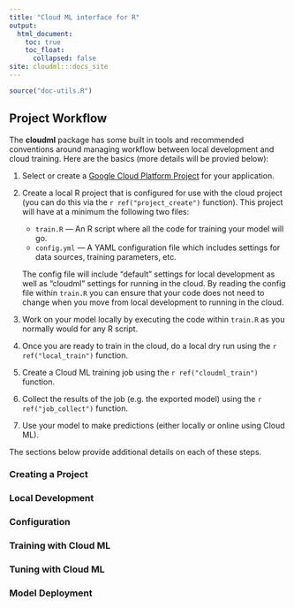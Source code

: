 ```yaml
---
title: "Cloud ML interface for R"
output:
  html_document:
    toc: true
    toc_float:
      collapsed: false
site: cloudml:::docs_site
---
```


```r
source("doc-utils.R")
```

## Project Workflow

The **cloudml** package has some built in tools and recommended conventions around managing workflow between local development and cloud training. Here are the basics (more details will be provied below):

1. Select or create a [Google Cloud Platform Project](https://cloud.google.com/resource-manager/docs/creating-managing-projects) for your application.

2. Create a local R project that is configured for use with the cloud project (you can do this via the `r ref("project_create")` function). This project will have at a minimum the following two files:

     - `train.R` --- An R script where all the code for training your model will go.
     - `config.yml` --- A YAML configuration file which includes settings for data sources, training parameters, etc. 

    The config file will include "default" settings for local development as well as "cloudml" settings for running in the cloud. By reading the config file within `train.R` you can ensure that your code does not need to change when you move from local development to running in the cloud. 

3. Work on your model locally by executing the code within `train.R` as you normally would for any R script.

4. Once you are ready to train in the cloud, do a local dry run using the `r ref("local_train")` function.

5. Create a Cloud ML training job using the `r ref("cloudml_train")` function.

6. Collect the results of the job (e.g. the exported model) using the `r ref("job_collect")` function.

7. Use your model to make predictions (either locally or online using Cloud ML).

The sections below provide additional details on each of these steps.


### Creating a Project


### Local Development

### Configuration


### Training with Cloud ML

### Tuning with Cloud ML

### Model Deployment









